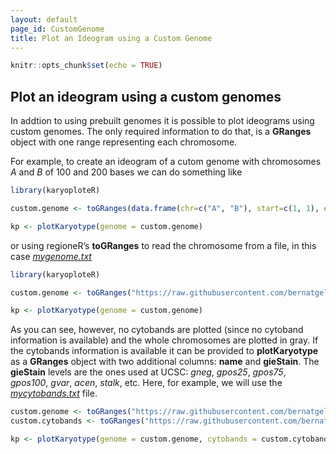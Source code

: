 ```yaml
---
layout: default
page_id: CustomGenome
title: Plot an Ideogram using a Custom Genome
---
```


```r
knitr::opts_chunk$set(echo = TRUE)

```

## Plot an ideogram using a custom genomes

In addtion to using prebuilt genomes it is possible to plot ideograms using custom genomes.
The only required information to do that, is a **GRanges** object with one range representing
each chromosome. 

For example, to create an ideogram of a cutom genome with chromosomes *A* 
and *B* of 100 and 200 bases we can do something like

```r

library(karyoploteR)

custom.genome <- toGRanges(data.frame(chr=c("A", "B"), start=c(1, 1), end=c(100, 200)))

kp <- plotKaryotype(genome = custom.genome)


```

or using regioneR's **toGRanges** to read the chromosome from a file, in this case 
[*mygenome.txt*](https://raw.githubusercontent.com/bernatgel/karyoploter_examples/master/Examples/Tutorial/CustomGenomes/mygenome.txt)

```r

library(karyoploteR)

custom.genome <- toGRanges("https://raw.githubusercontent.com/bernatgel/karyoploter_examples/master/Examples/Tutorial/CustomGenomes/mygenome.txt")

kp <- plotKaryotype(genome = custom.genome)


```

As you can see, however, no cytobands are plotted (since no cytoband information is available)
and the whole chromosomes are plotted in gray. If the cytobands information is available it
can be provided to **plotKaryotype** as a **GRanges** object with two additional columns: 
**name** and **gieStain**. The **gieStain** levels are the ones used at UCSC: *gneg*, 
*gpos25*, *gpos75*, *gpos100*, *gvar*, *acen*, *stalk*, etc. Here, for example, 
we will use the [*mycytobands.txt*](https://raw.githubusercontent.com/bernatgel/karyoploter_examples/master/Examples/Tutorial/CustomGenomes/mycytobands.txt) file.

```r

custom.genome <- toGRanges("https://raw.githubusercontent.com/bernatgel/karyoploter_examples/master/Examples/Tutorial/CustomGenomes/mygenome.txt")
custom.cytobands <- toGRanges("https://raw.githubusercontent.com/bernatgel/karyoploter_examples/master/Examples/Tutorial/CustomGenomes/mycytobands.txt")

kp <- plotKaryotype(genome = custom.genome, cytobands = custom.cytobands)

```



